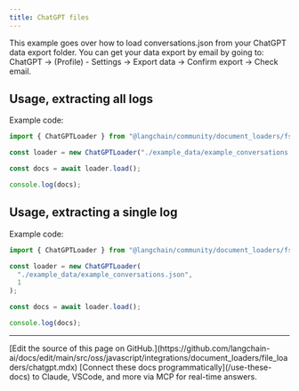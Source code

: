 ```yaml
---
title: ChatGPT files
---
```


This example goes over how to load conversations.json from your ChatGPT data export folder. You can get your data export by email by going to: ChatGPT -> (Profile) - Settings -> Export data -> Confirm export -> Check email.

## Usage, extracting all logs

Example code:

```typescript
import { ChatGPTLoader } from "@langchain/community/document_loaders/fs/chatgpt";

const loader = new ChatGPTLoader("./example_data/example_conversations.json");

const docs = await loader.load();

console.log(docs);
```

## Usage, extracting a single log

Example code:

```typescript
import { ChatGPTLoader } from "@langchain/community/document_loaders/fs/chatgpt";

const loader = new ChatGPTLoader(
  "./example_data/example_conversations.json",
  1
);

const docs = await loader.load();

console.log(docs);
```

---

<Callout icon="pen-to-square" iconType="regular">
    [Edit the source of this page on GitHub.](https://github.com/langchain-ai/docs/edit/main/src/oss/javascript/integrations/document_loaders/file_loaders/chatgpt.mdx)
</Callout>
<Tip icon="terminal" iconType="regular">
    [Connect these docs programmatically](/use-these-docs) to Claude, VSCode, and more via MCP for    real-time answers.
</Tip>

